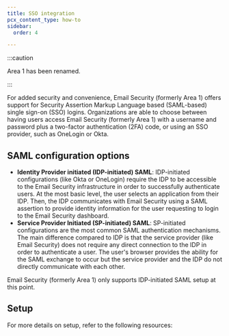 ```yaml
---
title: SSO integration
pcx_content_type: how-to
sidebar:
  order: 4

---
```



:::caution

Area 1 has been renamed. <Render file="rename-area1-to-ces" />


:::

For added security and convenience, Email Security (formerly Area 1) offers support for <GlossaryTooltip term="SAML">Security Assertion Markup Language based (SAML-based)</GlossaryTooltip> single sign-on (SSO) logins. Organizations are able to choose between having users access Email Security (formerly Area 1) with a username and password plus a <GlossaryTooltip term="two-factor authentication (2FA)">two-factor authentication (2FA)</GlossaryTooltip> code, or using an SSO provider, such as OneLogin or Okta.

## SAML configuration options

* **Identity Provider initiated (IDP-initiated) SAML**: IDP-initiated configurations (like Okta or OneLogin) require the IDP to be accessible to the Email Security infrastructure in order to successfully authenticate users. At the most basic level, the user selects an application from their IDP. Then, the IDP communicates with Email Security using a SAML assertion to provide identity information for the user requesting to login to the Email Security dashboard.
* **Service Provider Initiated (SP-initiated) SAML**: SP-initiated configurations are the most common SAML authentication mechanisms. The main difference compared to IDP is that the service provider (like Email Security) does not require any direct connection to the IDP in order to authenticate a user. The user's browser provides the ability for the SAML exchange to occur but the service provider and the IDP do not directly communicate with each other.

Email Security (formerly Area 1) only supports IDP-initiated SAML setup at this point.

## Setup

For more details on setup, refer to the following resources:

<DirectoryListing />
